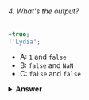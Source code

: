###### 4. What's the output?

```javascript
+true;
!'Lydia';
```

- A: `1` and `false`
- B: `false` and `NaN`
- C: `false` and `false`

<details>
<summary>
<b>Answer</b>
</summary>

#### Answer: A

The unary plus tries to convert an operand to a number. `true` is `1`, and `false` is `0`.

The string `'Lydia'` is a truthy value. What we're actually asking, is "is this truthy value falsy?". This returns `false`.

</details>
